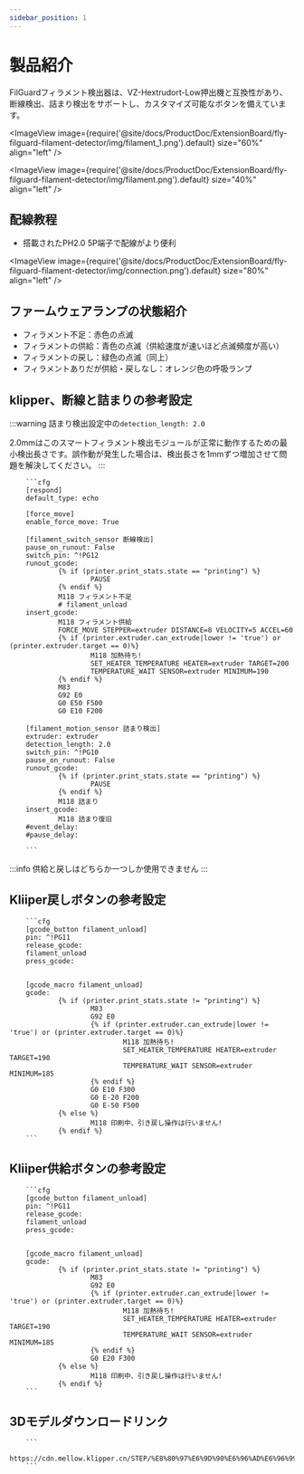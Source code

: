 ```yaml
---
sidebar_position: 1
---
```





# 製品紹介

  FilGuardフィラメント検出器は、VZ-Hextrudort-Low押出機と互換性があり、断線検出、詰まり検出をサポートし、カスタマイズ可能なボタンを備えています。

<ImageView image={require('@site/docs/ProductDoc/ExtensionBoard/fly-filguard-filament-detector/img/filament_1.png').default} size="60%" align="left" />
 
<ImageView image={require('@site/docs/ProductDoc/ExtensionBoard/fly-filguard-filament-detector/img/filament.png').default} size="40%" align="left" />

## 配線教程

* 搭載されたPH2.0 5P端子で配線がより便利

<ImageView image={require('@site/docs/ProductDoc/ExtensionBoard/fly-filguard-filament-detector/img/connection.png').default} size="80%" align="left" />

## ファームウェアランプの状態紹介

* フィラメント不足：赤色の点滅
* フィラメントの供給：青色の点滅（供給速度が速いほど点滅頻度が高い）
* フィラメントの戻し：緑色の点滅（同上）
* フィラメントありだが供給・戻しなし：オレンジ色の呼吸ランプ

## klipper、断線と詰まりの参考設定

:::warning
詰まり検出設定中の`detection_length: 2.0`

2.0mmはこのスマートフィラメント検出モジュールが正常に動作するための最小検出長さです。誤作動が発生した場合は、検出長さを1mmずつ増加させて問題を解決してください。
:::

        ```cfg
        [respond]
        default_type: echo

        [force_move]
        enable_force_move: True

        [filament_switch_sensor 断線検出]
        pause_on_runout: False
        switch_pin: ^!PG12
        runout_gcode:
                {% if (printer.print_stats.state == "printing") %}
                        PAUSE
                {% endif %}
                M118 フィラメント不足
                # filament_unload
        insert_gcode:
                M118 フィラメント供給
                FORCE_MOVE STEPPER=extruder DISTANCE=8 VELOCITY=5 ACCEL=60
                {% if (printer.extruder.can_extrude|lower != 'true') or (printer.extruder.target == 0)%}
                        M118 加熱待ち!
                        SET_HEATER_TEMPERATURE HEATER=extruder TARGET=200
                        TEMPERATURE_WAIT SENSOR=extruder MINIMUM=190
                {% endif %}
                M83
                G92 E0
                G0 E50 F500
                G0 E10 F200

        [filament_motion_sensor 詰まり検出]
        extruder: extruder
        detection_length: 2.0
        switch_pin: ^!PG10
        pause_on_runout: False
        runout_gcode:
                {% if (printer.print_stats.state == "printing") %}
                        PAUSE
                {% endif %}
                M118 詰まり
        insert_gcode:
                M118 詰まり復旧
        #event_delay:
        #pause_delay:

        ```

:::info
供給と戻しはどちらか一つしか使用できません
:::

## Kliiper戻しボタンの参考設定
        ```cfg
        [gcode_button filament_unload]
        pin: ^!PG11
        release_gcode:
        filament_unload
        press_gcode:


        [gcode_macro filament_unload]
        gcode:
                {% if (printer.print_stats.state != "printing") %}
                        M83
                        G92 E0
                        {% if (printer.extruder.can_extrude|lower != 'true') or (printer.extruder.target == 0)%}
                                M118 加熱待ち!
                                SET_HEATER_TEMPERATURE HEATER=extruder TARGET=190
                                TEMPERATURE_WAIT SENSOR=extruder MINIMUM=185
                        {% endif %}
                        G0 E10 F300
                        G0 E-20 F200
                        G0 E-50 F500
                {% else %}
                        M118 印刷中、引き戻し操作は行いません!
                {% endif %}
        ```


## Kliiper供給ボタンの参考設定

        ```cfg
        [gcode_button filament_unload]
        pin: ^!PG11
        release_gcode:
        filament_unload
        press_gcode:


        [gcode_macro filament_unload]
        gcode:
                {% if (printer.print_stats.state != "printing") %}
                        M83
                        G92 E0
                        {% if (printer.extruder.can_extrude|lower != 'true') or (printer.extruder.target == 0)%}
                                M118 加熱待ち!
                                SET_HEATER_TEMPERATURE HEATER=extruder TARGET=190
                                TEMPERATURE_WAIT SENSOR=extruder MINIMUM=185
                        {% endif %}
                        G0 E20 F300
                {% else %}
                        M118 印刷中、引き戻し操作は行いません!
                {% endif %}
        ```


## 3Dモデルダウンロードリンク

        ```
        https://cdn.mellow.klipper.cn/STEP/%E8%80%97%E6%9D%90%E6%96%AD%E6%96%99%E5%A0%B5%E6%96%99%E6%A3%80%E6%B5%8B%E6%A8%A1%E5%9D%97.7z
        ```